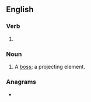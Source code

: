 ==English==

===Verb===
{{head|en|verb form}}

# {{present participle of|en|boss|nocat=1}}

===Noun===
{{en-noun}}

# {{lb|en|architecture}} A [[boss]]; a projecting element.

===Anagrams===
* {{anagrams|en|a=bginoss|Gibsons|obsigns}}